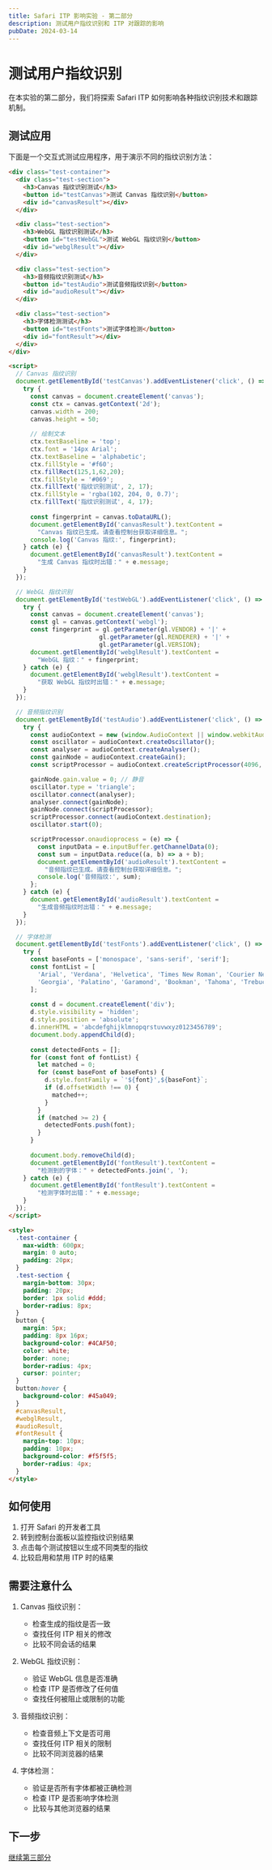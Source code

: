 ```yaml
---
title: Safari ITP 影响实验 - 第二部分
description: 测试用户指纹识别和 ITP 对跟踪的影响
pubDate: 2024-03-14
---
```


# 测试用户指纹识别

在本实验的第二部分，我们将探索 Safari ITP 如何影响各种指纹识别技术和跟踪机制。

## 测试应用

下面是一个交互式测试应用程序，用于演示不同的指纹识别方法：

```html
<div class="test-container">
  <div class="test-section">
    <h3>Canvas 指纹识别测试</h3>
    <button id="testCanvas">测试 Canvas 指纹识别</button>
    <div id="canvasResult"></div>
  </div>

  <div class="test-section">
    <h3>WebGL 指纹识别测试</h3>
    <button id="testWebGL">测试 WebGL 指纹识别</button>
    <div id="webglResult"></div>
  </div>

  <div class="test-section">
    <h3>音频指纹识别测试</h3>
    <button id="testAudio">测试音频指纹识别</button>
    <div id="audioResult"></div>
  </div>

  <div class="test-section">
    <h3>字体检测测试</h3>
    <button id="testFonts">测试字体检测</button>
    <div id="fontResult"></div>
  </div>
</div>

<script>
  // Canvas 指纹识别
  document.getElementById('testCanvas').addEventListener('click', () => {
    try {
      const canvas = document.createElement('canvas');
      const ctx = canvas.getContext('2d');
      canvas.width = 200;
      canvas.height = 50;
      
      // 绘制文本
      ctx.textBaseline = 'top';
      ctx.font = '14px Arial';
      ctx.textBaseline = 'alphabetic';
      ctx.fillStyle = '#f60';
      ctx.fillRect(125,1,62,20);
      ctx.fillStyle = '#069';
      ctx.fillText('指纹识别测试', 2, 17);
      ctx.fillStyle = 'rgba(102, 204, 0, 0.7)';
      ctx.fillText('指纹识别测试', 4, 17);
      
      const fingerprint = canvas.toDataURL();
      document.getElementById('canvasResult').textContent = 
        "Canvas 指纹已生成。请查看控制台获取详细信息。";
      console.log('Canvas 指纹:', fingerprint);
    } catch (e) {
      document.getElementById('canvasResult').textContent = 
        "生成 Canvas 指纹时出错：" + e.message;
    }
  });

  // WebGL 指纹识别
  document.getElementById('testWebGL').addEventListener('click', () => {
    try {
      const canvas = document.createElement('canvas');
      const gl = canvas.getContext('webgl');
      const fingerprint = gl.getParameter(gl.VENDOR) + '|' + 
                         gl.getParameter(gl.RENDERER) + '|' +
                         gl.getParameter(gl.VERSION);
      document.getElementById('webglResult').textContent = 
        "WebGL 指纹：" + fingerprint;
    } catch (e) {
      document.getElementById('webglResult').textContent = 
        "获取 WebGL 指纹时出错：" + e.message;
    }
  });

  // 音频指纹识别
  document.getElementById('testAudio').addEventListener('click', () => {
    try {
      const audioContext = new (window.AudioContext || window.webkitAudioContext)();
      const oscillator = audioContext.createOscillator();
      const analyser = audioContext.createAnalyser();
      const gainNode = audioContext.createGain();
      const scriptProcessor = audioContext.createScriptProcessor(4096, 1, 1);

      gainNode.gain.value = 0; // 静音
      oscillator.type = 'triangle';
      oscillator.connect(analyser);
      analyser.connect(gainNode);
      gainNode.connect(scriptProcessor);
      scriptProcessor.connect(audioContext.destination);
      oscillator.start(0);

      scriptProcessor.onaudioprocess = (e) => {
        const inputData = e.inputBuffer.getChannelData(0);
        const sum = inputData.reduce((a, b) => a + b);
        document.getElementById('audioResult').textContent = 
          "音频指纹已生成。请查看控制台获取详细信息。";
        console.log('音频指纹:', sum);
      };
    } catch (e) {
      document.getElementById('audioResult').textContent = 
        "生成音频指纹时出错：" + e.message;
    }
  });

  // 字体检测
  document.getElementById('testFonts').addEventListener('click', () => {
    try {
      const baseFonts = ['monospace', 'sans-serif', 'serif'];
      const fontList = [
        'Arial', 'Verdana', 'Helvetica', 'Times New Roman', 'Courier New',
        'Georgia', 'Palatino', 'Garamond', 'Bookman', 'Tahoma', 'Trebuchet MS'
      ];
      
      const d = document.createElement('div');
      d.style.visibility = 'hidden';
      d.style.position = 'absolute';
      d.innerHTML = 'abcdefghijklmnopqrstuvwxyz0123456789';
      document.body.appendChild(d);
      
      const detectedFonts = [];
      for (const font of fontList) {
        let matched = 0;
        for (const baseFont of baseFonts) {
          d.style.fontFamily = `'${font}',${baseFont}`;
          if (d.offsetWidth !== 0) {
            matched++;
          }
        }
        if (matched >= 2) {
          detectedFonts.push(font);
        }
      }
      
      document.body.removeChild(d);
      document.getElementById('fontResult').textContent = 
        "检测到的字体：" + detectedFonts.join(', ');
    } catch (e) {
      document.getElementById('fontResult').textContent = 
        "检测字体时出错：" + e.message;
    }
  });
</script>

<style>
  .test-container {
    max-width: 600px;
    margin: 0 auto;
    padding: 20px;
  }
  .test-section {
    margin-bottom: 30px;
    padding: 20px;
    border: 1px solid #ddd;
    border-radius: 8px;
  }
  button {
    margin: 5px;
    padding: 8px 16px;
    background-color: #4CAF50;
    color: white;
    border: none;
    border-radius: 4px;
    cursor: pointer;
  }
  button:hover {
    background-color: #45a049;
  }
  #canvasResult,
  #webglResult,
  #audioResult,
  #fontResult {
    margin-top: 10px;
    padding: 10px;
    background-color: #f5f5f5;
    border-radius: 4px;
  }
</style>
```

## 如何使用

1. 打开 Safari 的开发者工具
2. 转到控制台面板以监控指纹识别结果
3. 点击每个测试按钮以生成不同类型的指纹
4. 比较启用和禁用 ITP 时的结果

## 需要注意什么

1. Canvas 指纹识别：
   - 检查生成的指纹是否一致
   - 查找任何 ITP 相关的修改
   - 比较不同会话的结果

2. WebGL 指纹识别：
   - 验证 WebGL 信息是否准确
   - 检查 ITP 是否修改了任何值
   - 查找任何被阻止或限制的功能

3. 音频指纹识别：
   - 检查音频上下文是否可用
   - 查找任何 ITP 相关的限制
   - 比较不同浏览器的结果

4. 字体检测：
   - 验证是否所有字体都被正确检测
   - 检查 ITP 是否影响字体检测
   - 比较与其他浏览器的结果

## 下一步

[继续第三部分](/experiments/safari_itp/zh-cn/3) 